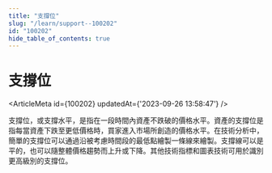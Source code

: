 ```yaml
---
title: "支撐位"
slug: "/learn/support--100202"
id: "100202"
hide_table_of_contents: true
---
```



# 支撐位

<ArticleMeta id={100202} updatedAt={'2023-09-26 13:58:47'} />
<div className='border-solid border-b border-t-0 my-4 border-[var(--ifm-color-gray-300)]' />

支撐位，或支撐水平，是指在一段時間內資產不跌破的價格水平。資產的支撐位是指每當資產下跌至更低價格時，買家進入市場所創造的價格水平。在技術分析中，簡單的支撐位可以通過沿被考慮時間段的最低點繪製一條線來繪製。支撐線可以是平的，也可以隨整體價格趨勢而上升或下降。其他技術指標和圖表技術可用於識別更高級別的支撐位。
